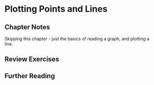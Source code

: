 # Plotting Points and Lines  {#plotting}

## Chapter Notes

Skipping this chapter - just the basics of reading a graph, and plotting a line.

## Review Exercises



## Further Reading {-}
